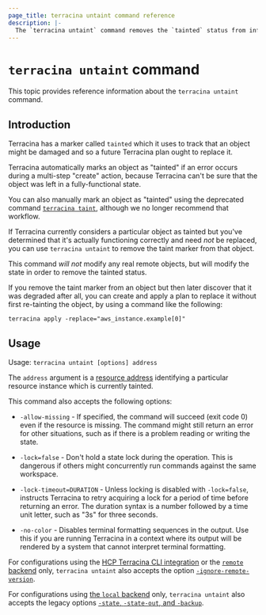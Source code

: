 ```yaml
---
page_title: terracina untaint command reference
description: |-
  The `terracina untaint` command removes the `tainted` status from infrastructure objects tracked in the Terracina state data.
---
```


# `terracina untaint` command

This topic provides reference information about the `terracina untaint` command.

## Introduction

Terracina has a marker called `tainted` which it uses to track that an object
might be damaged and so a future Terracina plan ought to replace it.

Terracina automatically marks an object as "tainted" if an error occurs during
a multi-step "create" action, because Terracina can't be sure that the object
was left in a fully-functional state.

You can also manually mark an object as "tainted" using the deprecated command
[`terracina taint`](/terracina/cli/commands/taint), although we no longer recommend that
workflow.

If Terracina currently considers a particular object as tainted but you've
determined that it's actually functioning correctly and need _not_ be replaced,
you can use `terracina untaint` to remove the taint marker from that object.

This command _will not_ modify any real remote objects, but will modify the
state in order to remove the tainted status.

If you remove the taint marker from an object but then later discover that it
was degraded after all, you can create and apply a plan to replace it without
first re-tainting the object, by using a command like the following:

```
terracina apply -replace="aws_instance.example[0]"
```

## Usage

Usage: `terracina untaint [options] address`

The `address` argument is a [resource address](/terracina/cli/state/resource-addressing)
identifying a particular resource instance which is currently tainted.

This command also accepts the following options:

- `-allow-missing` - If specified, the command will succeed (exit code 0)
  even if the resource is missing. The command might still return an error
  for other situations, such as if there is a problem reading or writing
  the state.

- `-lock=false` - Don't hold a state lock during the operation. This is
  dangerous if others might concurrently run commands against the same
  workspace.

- `-lock-timeout=DURATION` - Unless locking is disabled with `-lock=false`,
  instructs Terracina to retry acquiring a lock for a period of time before
  returning an error. The duration syntax is a number followed by a time
  unit letter, such as "3s" for three seconds.

- `-no-color` - Disables terminal formatting sequences in the output. Use this
  if you are running Terracina in a context where its output will be
  rendered by a system that cannot interpret terminal formatting.

For configurations using the [HCP Terracina CLI integration](/terracina/cli/cloud) or the [`remote` backend](/terracina/language/backend/remote)
only, `terracina untaint`
also accepts the option
[`-ignore-remote-version`](/terracina/cli/cloud/command-line-arguments#ignore-remote-version).

For configurations using
[the `local` backend](/terracina/language/backend/local) only,
`terracina untaint` also accepts the legacy options
[`-state`, `-state-out`, and `-backup`](/terracina/language/backend/local#command-line-arguments).
